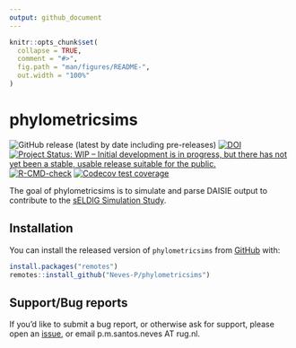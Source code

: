 ```yaml
---
output: github_document
---
```


<!-- README.md is generated from README.Rmd. Please edit that file -->

```r
knitr::opts_chunk$set(
  collapse = TRUE,
  comment = "#>",
  fig.path = "man/figures/README-",
  out.width = "100%"
)
```

# phylometricsims

<!-- badges: start -->
![GitHub release (latest by date including pre-releases)](https://img.shields.io/github/v/release/Neves-P/phylometricsims?include_prereleases)
[![DOI](https://zenodo.org/badge/DOI/10.5281/zenodo.4034884.svg)](https://doi.org/10.5281/zenodo.4034884)
[![Project Status: WIP – Initial development is in progress, but there has not yet been a stable, usable release suitable for the public.](https://www.repostatus.org/badges/latest/active.svg)](https://www.repostatus.org/#active)
[![R-CMD-check](https://github.com/Neves-P/phylometricsims/workflows/R-CMD-check/badge.svg)](https://github.com/Neves-P/phylometricsims/actions)
[![Codecov test coverage](https://codecov.io/gh/Neves-P/phylometricsims/branch/master/graph/badge.svg)](https://codecov.io/gh/Neves-P/phylometricsims?branch=master)
<!-- badges: end -->

The goal of phylometricsims is to simulate and parse DAISIE output to contribute to the [sELDIG Simulation Study](https://github.com/sELDIG/SimulationStudy).

## Installation

You can install the released version of `phylometricsims` from [GitHub](https://github.com/Neves-P/phylometricsims) with:

``` r
install.packages("remotes")
remotes::install_github("Neves-P/phylometricsims")
```

## Support/Bug reports

If you'd like to submit a bug report, or otherwise ask for support, please open an [issue](https://github.com/Neves-P/phylometricsims/issues), or email p.m.santos.neves AT rug.nl.
